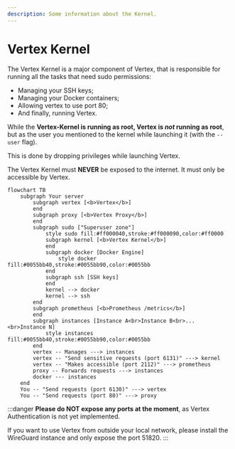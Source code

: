 ```yaml
---
description: Some information about the Kernel.
---
```


# Vertex Kernel

The Vertex Kernel is a major component of Vertex, that is responsible for running all the tasks that need sudo permissions:
- Managing your SSH keys;
- Managing your Docker containers;
- Allowing vertex to use port 80;
- And finally, running Vertex.

While the **Vertex-Kernel is running as root, Vertex is _not_ running as root**, but as the user you mentioned to the kernel while launching it (with the `--user` flag).

This is done by dropping privileges while launching Vertex.

The Vertex Kernel must **NEVER** be exposed to the internet. It must only be accessible by Vertex.

```mermaid
flowchart TB
    subgraph Your server
        subgraph vertex [<b>Vertex</b>]
        end
        subgraph proxy [<b>Vertex Proxy</b>]
        end
        subgraph sudo ["Superuser zone"]
            style sudo fill:#ff000040,stroke:#ff000090,color:#ff0000
            subgraph kernel [<b>Vertex Kernel</b>]
            end
            subgraph docker [Docker Engine]
                style docker fill:#0055bb40,stroke:#0055bb90,color:#0055bb
            end
            subgraph ssh [SSH keys]
            end
            kernel --> docker
            kernel --> ssh
        end
        subgraph prometheus [<b>Prometheus /metrics</b>]
        end
        subgraph instances [Instance A<br>Instance B<br>...<br>Instance N]
            style instances fill:#0055bb40,stroke:#0055bb90,color:#0055bb
        end
        vertex -- Manages ---> instances
        vertex -- "Send sensitive requests (port 6131)" ---> kernel
        vertex -- "Makes accessible (port 2112)" ---> prometheus
        proxy -- Forwards requests ---> instances
        docker --- instances
    end
    You -- "Send requests (port 6130)" ---> vertex
    You -- "Send requests (port 80)" ---> proxy
```

:::danger
**Please do NOT expose any ports at the moment**, as Vertex Authentication is not yet implemented.

If you want to use Vertex from outside your local network, please install the WireGuard instance and only expose the port 51820.
:::
